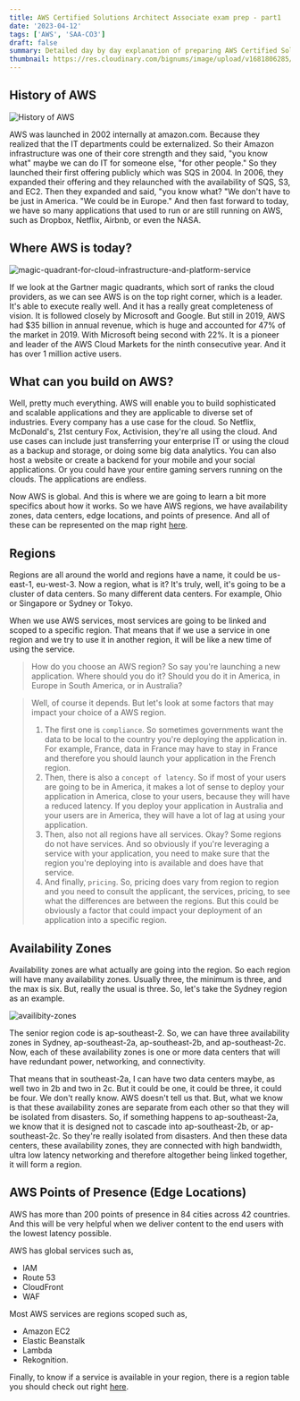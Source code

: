 ```yaml
---
title: AWS Certified Solutions Architect Associate exam prep - part1
date: '2023-04-12'
tags: ['AWS', 'SAA-CO3']
draft: false
summary: Detailed day by day explanation of preparing AWS Certified Solutions Architect Associate exam
thumbnail: https://res.cloudinary.com/bignums/image/upload/v1681806285/AWS_Solutions_Architect_obycuw.webp
---
```


## **History of AWS**

![History of AWS](/static/images/blogs/AWS/aws-history.webp)

AWS was launched in 2002 internally at amazon.com. Because they realized that the IT departments could be externalized. So their Amazon infrastructure was one of their core strength and they said, "you know what" maybe we can do IT for someone else, "for other people." So they launched their first offering publicly which was SQS in 2004. In 2006, they expanded their offering and they relaunched with the availability of SQS, S3, and EC2. 
Then they expanded and said, "you know what? "We don't have to be just in America. "We could be in Europe." And then fast forward to today, we have so many applications that used to run or are still running on AWS, such as Dropbox, Netflix, Airbnb, or even the NASA. 

## **Where AWS is today?**

![magic-quadrant-for-cloud-infrastructure-and-platform-service](/static/images/blogs/AWS/magic-quadrant-for-cloud-infrastructure-and-platform-services.webp)



If we look at the Gartner magic quadrants, which sort of ranks the cloud providers, as we can see AWS is on the top right corner, which is a leader. It's able to execute really well. And it has a really great completeness of vision. It is followed closely by Microsoft and Google. But still in 2019, AWS had $35 billion in annual revenue, which is huge and accounted for 47% of the market in 2019. With Microsoft being second with 22%. It is a pioneer and leader of the AWS Cloud Markets for the ninth consecutive year. And it has over 1 million active users. 



## **What can you build on AWS?**

Well, pretty much everything. AWS will enable you to build sophisticated and scalable applications and they are applicable to diverse set of industries. Every company has a use case for the cloud. So Netflix, McDonald's, 21st century Fox, Activision, they're all using the cloud. And use cases can include just transferring your enterprise IT or using the cloud as a backup and storage, or doing some big data analytics. You can also host a website or create a backend for your mobile and your social applications. Or you could have your entire gaming servers running on the clouds. The applications are endless. 

Now AWS is global. And this is where we are going to learn a bit more specifics about how it works. So we have AWS regions, we have availability zones, data centers, edge locations, and points of presence. And all of these can be represented on the map right [here](https://aws.amazon.com/about-aws/global-infrastructure/regions_az/). 

## **Regions**

Regions are all around the world and regions have a name, it could be us-east-1, eu-west-3. Now a region, what is it? It's truly, well, it's going to be a cluster of data centers. So many different data centers. For example, Ohio or Singapore or Sydney or Tokyo. 

When we use AWS services, most services are going to be linked and scoped to a specific region. That means that if we use a service in one region and we try to use it in another region, it will be like a new time of using the service. 


> How do you choose an AWS region? So say you're launching a new application. Where should you do it? Should you do it in America, in Europe in South America, or in Australia?   

> Well, of course it depends. But let's look at some factors that may impact your choice of a AWS region. 
>
> 1. The first one is `compliance`. So sometimes governments want the data to be local to the country you're deploying the application in. For example, France, data in France may have to stay in France and therefore you should launch your application in the French region. 
> 2. Then, there is also a `concept of latency`. So if most of your users are going to be in America, it makes a lot of sense to deploy your application in America, close to your users, because they will have a reduced latency. If you deploy your application in Australia and your users are in America, they will have a lot of lag at using your application. 
> 3. Then, also not all regions have all services. Okay? Some regions do not have services. And so obviously if you're leveraging a service with your application, you need to make sure that the region you're deploying into is available and does have that service. 
> 4. And finally, `pricing`. So, pricing does vary from region to region and you need to consult the applicant, the services, pricing, to see what the differences are between the regions. But this could be obviously a factor that could impact your deployment of an application into a specific region. 

## **Availability Zones**

Availability zones are what actually are going into the region. So each region will have many availability zones. Usually three, the minimum is three, and the max is six. But, really the usual is three. So, let's take the Sydney region as an example. 

![availibity-zones](/static/images/blogs/AWS/availibity-zones.webp)

The senior region code is ap-southeast-2. So, we can have three availability zones in Sydney, ap-southeast-2a, ap-southeast-2b, and ap-southeast-2c. Now, each of these availability zones is one or more data centers that will have redundant power, networking, and connectivity. 

That means that in southeast-2a, I can have two data centers maybe, as well two in 2b and two in 2c. But it could be one, it could be three, it could be four. We don't really know. AWS doesn't tell us that. But, what we know is that these availability zones are separate from each other so that they will be isolated from disasters. So, if something happens to ap-southeast-2a, we know that it is designed not to cascade into ap-southeast-2b, or ap-southeast-2c. So they're really isolated from disasters. And then these data centers, these availability zones, they are connected with high bandwidth, ultra low latency networking and therefore altogether being linked together, it will form a region. 

## **AWS Points of Presence (Edge Locations)**

AWS has more than 200 points of presence in 84 cities across 42 countries. And this will be very helpful when we deliver content to the end users with the lowest latency possible. 

AWS has global services such as,
- IAM 
- Route 53
- CloudFront
- WAF

Most AWS services are regions scoped such as,
- Amazon EC2
- Elastic Beanstalk
- Lambda 
- Rekognition. 

Finally, to know if a service is available in your region, there is a region table you should check out right [here](https://aws.amazon.com/about-aws/global-infrastructure/regional-product-services/).
